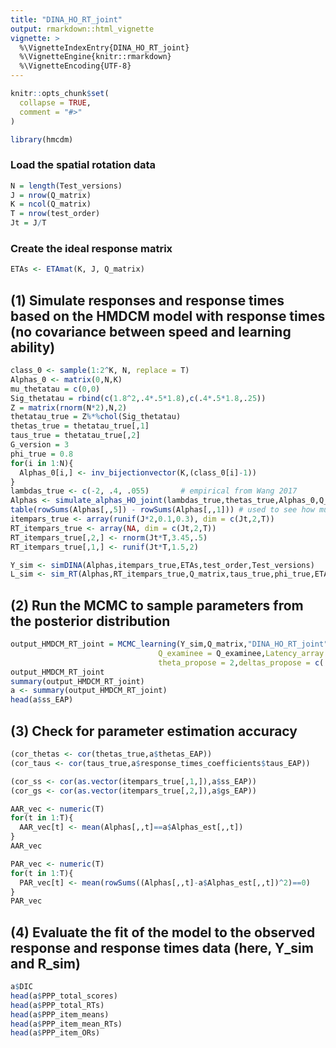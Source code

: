 ```yaml
---
title: "DINA_HO_RT_joint"
output: rmarkdown::html_vignette
vignette: >
  %\VignetteIndexEntry{DINA_HO_RT_joint}
  %\VignetteEngine{knitr::rmarkdown}
  %\VignetteEncoding{UTF-8}
---
```


```r
knitr::opts_chunk$set(
  collapse = TRUE,
  comment = "#>"
)
```

```r
library(hmcdm)
```

### Load the spatial rotation data

```r
N = length(Test_versions)
J = nrow(Q_matrix)
K = ncol(Q_matrix)
T = nrow(test_order)
Jt = J/T
```

### Create the ideal response matrix

```r
ETAs <- ETAmat(K, J, Q_matrix)
```


## (1) Simulate responses and response times based on the HMDCM model with response times (no covariance between speed and learning ability)

```r
class_0 <- sample(1:2^K, N, replace = T)
Alphas_0 <- matrix(0,N,K)
mu_thetatau = c(0,0)
Sig_thetatau = rbind(c(1.8^2,.4*.5*1.8),c(.4*.5*1.8,.25))
Z = matrix(rnorm(N*2),N,2)
thetatau_true = Z%*%chol(Sig_thetatau)
thetas_true = thetatau_true[,1]
taus_true = thetatau_true[,2]
G_version = 3
phi_true = 0.8
for(i in 1:N){
  Alphas_0[i,] <- inv_bijectionvector(K,(class_0[i]-1))
}
lambdas_true <- c(-2, .4, .055)       # empirical from Wang 2017
Alphas <- simulate_alphas_HO_joint(lambdas_true,thetas_true,Alphas_0,Q_examinee,T,Jt)
table(rowSums(Alphas[,,5]) - rowSums(Alphas[,,1])) # used to see how much transition has taken place
itempars_true <- array(runif(J*2,0.1,0.3), dim = c(Jt,2,T))
RT_itempars_true <- array(NA, dim = c(Jt,2,T))
RT_itempars_true[,2,] <- rnorm(Jt*T,3.45,.5)
RT_itempars_true[,1,] <- runif(Jt*T,1.5,2)

Y_sim <- simDINA(Alphas,itempars_true,ETAs,test_order,Test_versions)
L_sim <- sim_RT(Alphas,RT_itempars_true,Q_matrix,taus_true,phi_true,ETAs,G_version,test_order,Test_versions)
```


## (2) Run the MCMC to sample parameters from the posterior distribution

```r
output_HMDCM_RT_joint = MCMC_learning(Y_sim,Q_matrix,"DINA_HO_RT_joint",test_order,Test_versions,100,30,
                                 Q_examinee = Q_examinee,Latency_array = L_sim, G_version = G_version,
                                 theta_propose = 2,deltas_propose = c(.45,.25,.06))
output_HMDCM_RT_joint
summary(output_HMDCM_RT_joint)
a <- summary(output_HMDCM_RT_joint)
head(a$ss_EAP)
```


## (3) Check for parameter estimation accuracy

```r
(cor_thetas <- cor(thetas_true,a$thetas_EAP))
(cor_taus <- cor(taus_true,a$response_times_coefficients$taus_EAP))

(cor_ss <- cor(as.vector(itempars_true[,1,]),a$ss_EAP))
(cor_gs <- cor(as.vector(itempars_true[,2,]),a$gs_EAP))

AAR_vec <- numeric(T)
for(t in 1:T){
  AAR_vec[t] <- mean(Alphas[,,t]==a$Alphas_est[,,t])
}
AAR_vec

PAR_vec <- numeric(T)
for(t in 1:T){
  PAR_vec[t] <- mean(rowSums((Alphas[,,t]-a$Alphas_est[,,t])^2)==0)
}
PAR_vec

```


## (4) Evaluate the fit of the model to the observed response and response times data (here, Y_sim and R_sim)

```r
a$DIC
head(a$PPP_total_scores)
head(a$PPP_total_RTs)
head(a$PPP_item_means)
head(a$PPP_item_mean_RTs)
head(a$PPP_item_ORs)

```

